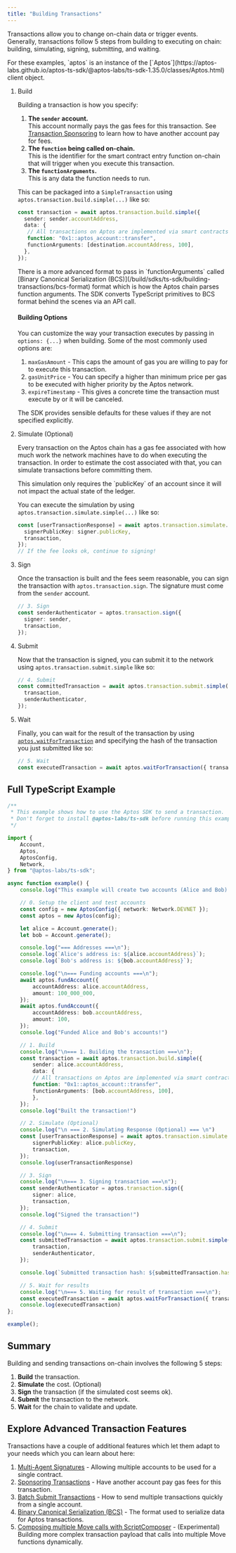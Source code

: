 ```yaml
---
title: "Building Transactions"
---
```


Transactions allow you to change on-chain data or trigger events. Generally, transactions follow 5 steps from building to executing on chain: building, simulating, signing, submitting, and waiting.






<Aside type="note">
  For these examples, `aptos` is an instance of the [`Aptos`](https://aptos-labs.github.io/aptos-ts-sdk/@aptos-labs/ts-sdk-1.35.0/classes/Aptos.html) client object.
</Aside>



<Steps>

1. Build

   Building a transaction is how you specify:

   1. **The `sender` account.** <br />This account normally pays the gas fees for this transaction. See [Transaction Sponsoring](/build/sdks/ts-sdk/building-transactions/sponsoring-transactions) to learn how to have another account pay for fees.
   2. **The `function` being called on-chain.** <br />This is the identifier for the smart contract entry function on-chain that will trigger when you execute this transaction.
   3. **The `functionArguments`.** <br />This is any data the function needs to run.

   This can be packaged into a `SimpleTransaction` using `aptos.transaction.build.simple(...)` like so:

   ```typescript filename="build-a-transaction.ts"
   const transaction = await aptos.transaction.build.simple({
     sender: sender.accountAddress,
     data: {
   	  // All transactions on Aptos are implemented via smart contracts.
   	  function: "0x1::aptos_account::transfer",
   	  functionArguments: [destination.accountAddress, 100],
     },
   });
   ```

   <Aside type="note">
     There is a more advanced format to pass in `functionArguments` called [Binary Canonical Serialization (BCS)](/build/sdks/ts-sdk/building-transactions/bcs-format) format which is how the Aptos chain parses function arguments. The SDK converts TypeScript primitives to BCS format behind the scenes via an API call.
   </Aside>

   #### Building Options

   You can customize the way your transaction executes by passing in `options: {...}` when building. Some of the most commonly used options are:

   1. `maxGasAmount` - This caps the amount of gas you are willing to pay for to execute this transaction.
   2. `gasUnitPrice` - You can specify a higher than minimum price per gas to be executed with higher priority by the Aptos network.
   3. `expireTimestamp` - This gives a concrete time the transaction must execute by or it will be canceled.

   The SDK provides sensible defaults for these values if they are not specified explicitly.

2. Simulate (Optional)

   Every transaction on the Aptos chain has a gas fee associated with how much work the network machines have to do when executing the transaction. In order to estimate the cost associated with that, you can simulate transactions before committing them.

   <Aside type="note">
     This simulation only requires the `publicKey` of an account since it will not impact the actual state of the ledger.
   </Aside>

   You can execute the simulation by using `aptos.transaction.simulate.simple(...)` like so:

   ```typescript filename="build-a-transaction.ts"
   const [userTransactionResponse] = await aptos.transaction.simulate.simple({
     signerPublicKey: signer.publicKey,
     transaction,
   });
   // If the fee looks ok, continue to signing!
   ```

3. Sign

   Once the transaction is built and the fees seem reasonable, you can sign the transaction with `aptos.transaction.sign`. The signature must come from the `sender` account.

   ```typescript filename="build-a-transaction.ts"
   // 3. Sign
   const senderAuthenticator = aptos.transaction.sign({
     signer: sender,
     transaction,
   });
   ```

4. Submit

   Now that the transaction is signed, you can submit it to the network using `aptos.transaction.submit.simple` like so:

   ```typescript filename="build-a-transaction.ts"
   // 4. Submit
   const committedTransaction = await aptos.transaction.submit.simple({
     transaction,
     senderAuthenticator,
   });
   ```

5. Wait

   Finally, you can wait for the result of the transaction by using [`aptos.waitForTransaction`](https://aptos-labs.github.io/aptos-ts-sdk/@aptos-labs/ts-sdk-1.35.0/classes/Aptos.html#waitForTransaction) and specifying the hash of the transaction you just submitted like so:

   ```typescript filename="build-a-transaction.ts"
   // 5. Wait
   const executedTransaction = await aptos.waitForTransaction({ transactionHash: committedTransaction.hash });
   ```

</Steps>



## Full TypeScript Example

```typescript filename="build-a-transaction.ts"
/**
 * This example shows how to use the Aptos SDK to send a transaction.
 * Don't forget to install @aptos-labs/ts-sdk before running this example!
 */

import {
    Account,
    Aptos,
    AptosConfig,
    Network,
} from "@aptos-labs/ts-sdk";

async function example() {
    console.log("This example will create two accounts (Alice and Bob) and send a transaction transfering APT to Bob's account.");

    // 0. Setup the client and test accounts
    const config = new AptosConfig({ network: Network.DEVNET });
    const aptos = new Aptos(config);

    let alice = Account.generate();
    let bob = Account.generate();

    console.log("=== Addresses ===\n");
    console.log(`Alice's address is: ${alice.accountAddress}`);
    console.log(`Bob's address is: ${bob.accountAddress}`);

    console.log("\n=== Funding accounts ===\n");
    await aptos.fundAccount({
        accountAddress: alice.accountAddress,
        amount: 100_000_000,
    });
    await aptos.fundAccount({
        accountAddress: bob.accountAddress,
        amount: 100,
    });
    console.log("Funded Alice and Bob's accounts!")

    // 1. Build
    console.log("\n=== 1. Building the transaction ===\n");
    const transaction = await aptos.transaction.build.simple({
        sender: alice.accountAddress,
        data: {
        // All transactions on Aptos are implemented via smart contracts.
        function: "0x1::aptos_account::transfer",
        functionArguments: [bob.accountAddress, 100],
        },
    });
    console.log("Built the transaction!")

    // 2. Simulate (Optional)
    console.log("\n === 2. Simulating Response (Optional) === \n")
    const [userTransactionResponse] = await aptos.transaction.simulate.simple({
        signerPublicKey: alice.publicKey,
        transaction,
    });
    console.log(userTransactionResponse)

    // 3. Sign
    console.log("\n=== 3. Signing transaction ===\n");
    const senderAuthenticator = aptos.transaction.sign({
        signer: alice,
        transaction,
    });
    console.log("Signed the transaction!")

    // 4. Submit
    console.log("\n=== 4. Submitting transaction ===\n");
    const submittedTransaction = await aptos.transaction.submit.simple({
        transaction,
        senderAuthenticator,
    });

    console.log(`Submitted transaction hash: ${submittedTransaction.hash}`);

    // 5. Wait for results
    console.log("\n=== 5. Waiting for result of transaction ===\n");
    const executedTransaction = await aptos.waitForTransaction({ transactionHash: submittedTransaction.hash });
    console.log(executedTransaction)
};

example();
```

## Summary

Building and sending transactions on-chain involves the following 5 steps:

1. **Build** the transaction.
2. **Simulate** the cost. (Optional)
3. **Sign** the transaction (if the simulated cost seems ok).
4. **Submit** the transaction to the network.
5. **Wait** for the chain to validate and update.

## Explore Advanced Transaction Features

Transactions have a couple of additional features which let them adapt to your needs which you can learn about here:

1. [Multi-Agent Signatures](/build/sdks/ts-sdk/building-transactions/multi-agent-transactions) - Allowing multiple accounts to be used for a single contract.
2. [Sponsoring Transactions](/build/sdks/ts-sdk/building-transactions/sponsoring-transactions) - Have another account pay gas fees for this transaction.
3. [Batch Submit Transactions](/build/sdks/ts-sdk/building-transactions/batching-transactions) - How to send multiple transactions quickly from a single account.
4. [Binary Canonical Serialization (BCS)](/build/sdks/ts-sdk/building-transactions/bcs-format) - The format used to serialize data for Aptos transactions.
5. [Composing multiple Move calls with ScriptComposer](/build/sdks/ts-sdk/building-transactions/script-composer) - (Experimental) Building more complex transaction payload that calls into multiple Move functions dynamically.
